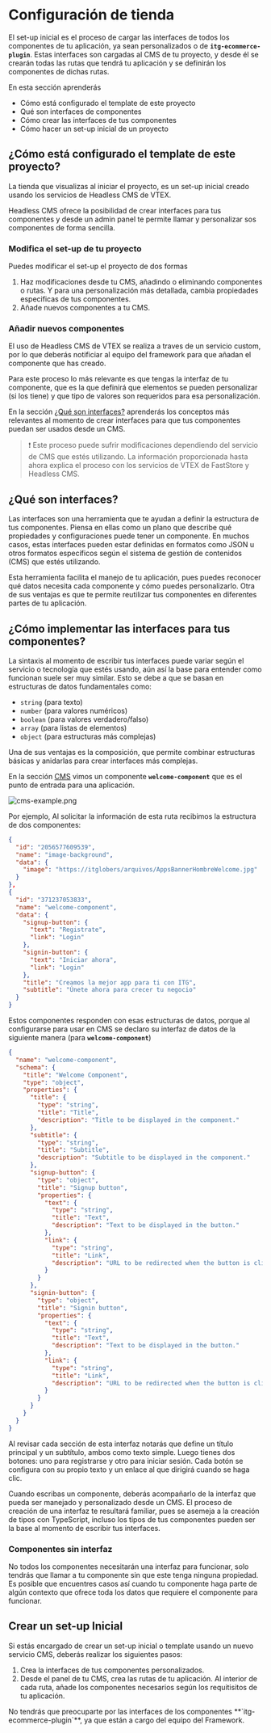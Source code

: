 
# Configuración de tienda

El set-up inicial es el proceso de cargar las interfaces de todos los componentes de tu aplicación, ya sean personalizados o de **`itg-ecommerce-plugin`**. Estas interfaces son cargadas al CMS de tu proyecto, y desde él se crearán todas las rutas que tendrá tu aplicación y se definirán los componentes de dichas rutas.

En esta sección aprenderás

- Cómo está configurado el template de este proyecto
- Qué son interfaces de componentes
- Cómo crear las interfaces de tus componentes
- Cómo hacer un set-up inicial de un proyecto

## ¿Cómo está configurado el template de este proyecto?

La tienda que visualizas al iniciar el proyecto, es un set-up inicial creado usando los servicios de Headless CMS de VTEX.

Headless CMS ofrece la posibilidad de crear interfaces para tus componentes y desde un admin panel te permite llamar y personalizar sos componentes de forma sencilla.

### Modifica el set-up de tu proyecto

Puedes modificar el set-up el proyecto de dos formas

1. Haz modificaciones desde tu CMS, añadindo o eliminando componentes o rutas. Y para una personalización más detallada, cambia propiedades especificas de tus componentes.
2. Añade nuevos componentes a tu CMS.

### Añadir nuevos componentes

El uso de Headless CMS de VTEX se realiza a traves de un servicio custom, por lo que deberás notificiar al equipo del framework para que añadan el componente que has creado.

Para este proceso lo más relevante es que tengas la interfaz de tu componente, que es la que definirá que elementos se pueden personalizar (si los tiene) y que tipo de valores son requeridos para esa personalización.

En la sección [¿Qué son interfaces?](#qué-son-interfaces) aprenderás los conceptos más relevantes al momento de crear interfaces para que tus componentes puedan ser usados desde un CMS.

> ❗ Este proceso puede sufrir modificaciones dependiendo del servicio de CMS que estés utilizando. La información proporcionada hasta ahora explica el proceso con los servicios de VTEX de FastStore y Headless CMS.

## ¿Qué son interfaces?

Las interfaces son una herramienta que te ayudan a definir la estructura de tus componentes. Piensa en ellas como un plano que describe qué propiedades y configuraciones puede tener un componente. En muchos casos, estas interfaces pueden estar definidas en formatos como JSON u otros formatos específicos según el sistema de gestión de contenidos (CMS) que estés utilizando.

Esta herramienta facilita el manejo de tu aplicación, pues puedes reconocer qué datos necesita cada componente y cómo puedes personalizarlo. Otra de sus ventajas es que te permite reutilizar tus componentes en diferentes partes de tu aplicación.

## ¿Cómo implementar las interfaces para tus componentes?

La sintaxis al momento de escribir tus interfaces puede variar según el servicio o tecnología que estés usando, aún así la base para entender como funcionan suele ser muy similar. Esto se debe a que se basan en estructuras de datos fundamentales como:

- `string` (para texto)
- `number` (para valores numéricos)
- `boolean` (para valores verdadero/falso)
- `array` (para listas de elementos)
- `object` (para estructuras más complejas)

Una de sus ventajas es la composición, que permite combinar estructuras básicas y anidarlas para crear interfaces más complejas.

En la sección [CMS](/itg-mobile-framework/core-set-up/cms-plugin) vimos un componente **`welcome-component`** que es el punto de entrada para una aplicación.

![cms-example.png](./assets/cms-demo-structure.png)

Por ejemplo, Al solicitar la información de esta ruta recibimos la estructura de dos componentes:

```json
{
  "id": "2056577609539",
  "name": "image-background",
  "data": {
    "image": "https://itglobers/arquivos/AppsBannerHombreWelcome.jpg"
  }
},
{
  "id": "371237053833",
  "name": "welcome-component",
  "data": {
    "signup-button": {
      "text": "Registrate",
      "link": "Login"
    },
    "signin-button": {
      "text": "Iniciar ahora",
      "link": "Login"
    },
    "title": "Creamos la mejor app para ti con ITG",
    "subtitle": "Únete ahora para crecer tu negocio"
  }
}
```

Estos componentes responden con esas estructuras de datos, porque al configurarse para usar en CMS se declaro su interfaz de datos de la siguiente manera (para **`welcome-component`**)

```json
{
  "name": "welcome-component",
  "schema": {
    "title": "Welcome Component",
    "type": "object",
    "properties": {
      "title": {
        "type": "string",
        "title": "Title",
        "description": "Title to be displayed in the component."
      },
      "subtitle": {
        "type": "string",
        "title": "Subtitle",
        "description": "Subtitle to be displayed in the component."
      },
      "signup-button": {
        "type": "object",
        "title": "Signup button",
        "properties": {
          "text": {
            "type": "string",
            "title": "Text",
            "description": "Text to be displayed in the button."
          },
          "link": {
            "type": "string",
            "title": "Link",
            "description": "URL to be redirected when the button is clicked."
          }
        }
      },
      "signin-button": {
        "type": "object",
        "title": "Signin button",
        "properties": {
          "text": {
            "type": "string",
            "title": "Text",
            "description": "Text to be displayed in the button."
          },
          "link": {
            "type": "string",
            "title": "Link",
            "description": "URL to be redirected when the button is clicked."
          }
        }
      }
    }
  }
}
```

Al revisar cada sección de esta interfaz notarás que define un título principal y un subtítulo, ambos como texto simple. Luego tienes dos botones: uno para registrarse y otro para iniciar sesión. Cada botón se configura con su propio texto y un enlace al que dirigirá cuando se haga clic.

Cuando escribas un componente, deberás acompañarlo de la interfaz que pueda ser manejado y personalizado desde un CMS. El proceso de creación de una interfaz te resultará familiar, pues se asemeja a la creación de tipos con TypeScript, incluso los tipos de tus componentes pueden ser la base al momento de escribir tus interfaces.

### Componentes sin interfaz

No todos los componentes necesitarán una interfaz para funcionar, solo tendrás que llamar a tu componente sin que este tenga ninguna propiedad. Es posible que encuentres casos así cuando tu componente haga parte de algún contexto que ofrece toda los datos que requiere el componente para funcionar.

## Crear un set-up Inicial

Si estás encargado de crear un set-up inicial o template usando un nuevo servicio CMS, deberás realizar los siguientes pasos:

1. Crea la interfaces de tus componentes personalizados.
2. Desde el panel de tu CMS, crea las rutas de tu aplicación. Al interior de cada ruta, añade los componentes necesarios según los requitisitos de tu aplicación.

<Callout type="info" emoji="ℹ️">
  No tendrás que preocuparte por las interfaces de los componentes
  **`itg-ecommerce-plugin`**, ya que están a cargo del equipo del Framework.
</Callout>
